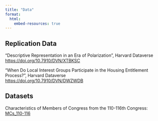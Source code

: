 ```yaml
---
title: "Data"
format:
  html:
    embed-resources: true  
---
```


## Replication Data

"Descriptive Representation in an Era of Polarization", Harvard Dataverse\
<a href="https://doi.org/10.7910/DVN/XTBKSC" target="_blank">https://doi.org/10.7910/DVN/XTBKSC</a>

"When Do Local Interest Groups Participate in the Housing Entitlement Process?", Harvard Dataverse\
<a href="https://doi.org/10.7910/DVN/DWZWDB" target="_blank">https://doi.org/10.7910/DVN/DWZWDB</a>

## Datasets

Characteristics of Members of Congress from the 110-116th Congress: [MCs_110-116](https://github.com/a-weissman/MCs_110-116)
